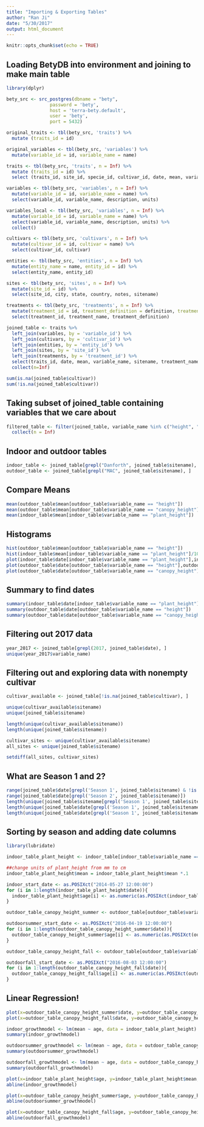 ```yaml
---
title: "Importing & Exporting Tables"
author: "Ran Ji"
date: "5/30/2017"
output: html_document
---
```


```r
knitr::opts_chunk$set(echo = TRUE)
```

## Loading BetyDB into environment and joining to make main table
```r
library(dplyr)

bety_src <- src_postgres(dbname = "bety", 
                password = 'bety', 
                host = 'terra-bety.default', 
                user = 'bety', 
                port = 5432)

original_traits <- tbl(bety_src, 'traits') %>%
  mutate (traits_id = id) 

original_variables <- tbl(bety_src, 'variables') %>%
  mutate(variable_id = id, variable_name = name)

traits <- tbl(bety_src, 'traits', n = Inf) %>%
  mutate (traits_id = id) %>%
  select (traits_id, site_id, specie_id, cultivar_id, date, mean, variable_id, method_id, treatment_id, entity_id)

variables <- tbl(bety_src, 'variables', n = Inf) %>%
  mutate(variable_id = id, variable_name = name) %>%
  select(variable_id, variable_name, description, units)

variables_local <- tbl(bety_src, 'variables', n = Inf) %>%
  mutate(variable_id = id, variable_name = name) %>%
  select(variable_id, variable_name, description, units) %>%
  collect()

cultivars <- tbl(bety_src, 'cultivars', n = Inf) %>%
  mutate(cultivar_id = id, cultivar = name) %>%
  select(cultivar_id, cultivar)

entities <- tbl(bety_src, 'entities', n = Inf) %>%
  mutate(entity_name = name, entity_id = id) %>%
  select(entity_name, entity_id)

sites <- tbl(bety_src, 'sites', n = Inf) %>%
  mutate(site_id = id) %>%
  select(site_id, city, state, country, notes, sitename)

treatments <- tbl(bety_src, 'treatments', n = Inf) %>%
  mutate(treatment_id = id, treatment_definition = definition, treatment_name = name) %>%
  select(treatment_id, treatment_name, treatment_definition) 

joined_table <- traits %>%
  left_join(variables, by = 'variable_id') %>%
  left_join(cultivars, by = 'cultivar_id') %>%
  left_join(entities, by = 'entity_id') %>%
  left_join(sites, by = 'site_id') %>%
  left_join(treatments, by = 'treatment_id') %>%
  select(traits_id, date, mean, variable_name, sitename, treatment_name, cultivar) %>%
  collect(n=Inf)

sum(is.na(joined_table$cultivar))
sum(!is.na(joined_table$cultivar))
```

## Taking subset of joined_table containing variables that we care about
```r
filtered_table <- filter(joined_table, variable_name %in% c("height", "canopy_cover", "canopy_height", "perimeter", "aboveground_dry_biomass", "leaf_length", "leaf_width", "plant_height", "aboveground_fresh_biomass", "growth_respiration_coefficient", "germination_score", "stem_diameter", "emergence_count", "cultivar")) %>%
  collect(n = Inf)
```

## Indoor and outdoor tables
```r
indoor_table <- joined_table[grepl("Danforth", joined_table$sitename), ]
outdoor_table <- joined_table[grepl("MAC", joined_table$sitename), ]
```

## Compare Means
```r
mean(outdoor_table$mean[outdoor_table$variable_name == "height"])
mean(outdoor_table$mean[outdoor_table$variable_name == "canopy_height"])
mean(indoor_table$mean[indoor_table$variable_name == "plant_height"])
```

## Histograms
```r
hist(outdoor_table$mean[outdoor_table$variable_name == "height"])
hist(indoor_table$mean[indoor_table$variable_name == "plant_height"]/100)
plot(indoor_table$date[indoor_table$variable_name == "plant_height"],indoor_table$mean[indoor_table$variable_name == "plant_height"])
plot(outdoor_table$date[outdoor_table$variable_name == "height"],outdoor_table$mean[outdoor_table$variable_name == "height"])
plot(outdoor_table$date[outdoor_table$variable_name == "canopy_height"],outdoor_table$mean[outdoor_table$variable_name == "canopy_height"])
```

## Summary to find dates
```r
summary(indoor_table$date[indoor_table$variable_name == "plant_height"])
summary(outdoor_table$date[outdoor_table$variable_name == "height"])
summary(outdoor_table$date[outdoor_table$variable_name == "canopy_height"])
```

## Filtering out 2017 data
```r
year_2017 <- joined_table[grepl(2017, joined_table$date), ]
unique(year_2017$variable_name)
```

## Filtering out and exploring data with nonempty cultivar
```r
cultivar_available <- joined_table[!is.na(joined_table$cultivar), ]

unique(cultivar_available$sitename)
unique(joined_table$sitename)

length(unique(cultivar_available$sitename))
length(unique(joined_table$sitename))

cultivar_sites <- unique(cultivar_available$sitename)
all_sites <- unique(joined_table$sitename)

setdiff(all_sites, cultivar_sites)
```

## What are Season 1 and 2?
```r
range(joined_table$date[grepl('Season 1', joined_table$sitename) & !is.na(joined_table$date)])
range(joined_table$date[grepl('Season 2', joined_table$sitename)])
length(unique(joined_table$sitename[grepl('Season 1', joined_table$sitename)]))
length(unique(joined_table$date[grepl('Season 1', joined_table$sitename)]))
length(unique(joined_table$date[grepl('Season 1', joined_table$sitename)]))
```

##  Sorting by season and adding date columns
```r
library(lubridate)

indoor_table_plant_height <- indoor_table[indoor_table$variable_name == 'plant_height' & !is.na(indoor_table$date),]

##change units of plant_height from mm to cm
indoor_table_plant_height$mean = indoor_table_plant_height$mean *.1

indoor_start_date <- as.POSIXct("2014-05-27 12:00:00")
for (i in 1:length(indoor_table_plant_height$date)){
  indoor_table_plant_height$age[i] <- as.numeric(as.POSIXct(indoor_table_plant_height$date[i]) - indoor_start_date)
}

outdoor_table_canopy_height_summer <- outdoor_table[outdoor_table$variable_name == 'canopy_height' & outdoor_table$date %within% interval(as.POSIXct("2016-01-01 01:00:00"), as.POSIXct("2016-08-01 01:00:00")) & !is.na(outdoor_table$date), ]

outdoorsummer_start_date <- as.POSIXct("2016-04-19 12:00:00")
for (i in 1:length(outdoor_table_canopy_height_summer$date)){
  outdoor_table_canopy_height_summer$age[i] <- as.numeric(as.POSIXct(outdoor_table_canopy_height_summer$date[i]) - outdoorsummer_start_date)
}

outdoor_table_canopy_height_fall <- outdoor_table[outdoor_table$variable_name == 'canopy_height' & outdoor_table$date %within% interval(as.POSIXct("2016-08-01 01:00:00"), as.POSIXct("2016-12-01 01:00:00")) & !is.na(outdoor_table$date), ]

outdoorfall_start_date <- as.POSIXct("2016-08-03 12:00:00")
for (i in 1:length(outdoor_table_canopy_height_fall$date)){
  outdoor_table_canopy_height_fall$age[i] <- as.numeric(as.POSIXct(outdoor_table_canopy_height_fall$date[i]) - outdoorfall_start_date)
}

```

## Linear Regression!
```r
plot(x=outdoor_table_canopy_height_summer$date, y=outdoor_table_canopy_height_summer$mean, type = 'p')
plot(x=outdoor_table_canopy_height_fall$date, y=outdoor_table_canopy_height_fall$mean, type = 'p')

indoor_growthmodel <- lm(mean ~ age, data = indoor_table_plant_height)
summary(indoor_growthmodel)

outdoorsummer_growthmodel <- lm(mean ~ age, data = outdoor_table_canopy_height_summer)
summary(outdoorsummer_growthmodel)

outdoorfall_growthmodel <- lm(mean ~ age, data = outdoor_table_canopy_height_fall)
summary(outdoorfall_growthmodel)

plot(x=indoor_table_plant_height$age, y=indoor_table_plant_height$mean, type = 'p')  
abline(indoor_growthmodel)

plot(x=outdoor_table_canopy_height_summer$age, y=outdoor_table_canopy_height_summer$mean, type = 'p')  
abline(outdoorsummer_growthmodel)

plot(x=outdoor_table_canopy_height_fall$age, y=outdoor_table_canopy_height_fall$mean, type = 'p')  
abline(outdoorfall_growthmodel)


```



